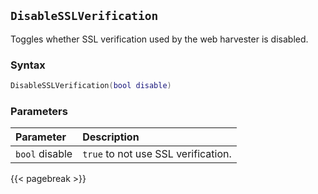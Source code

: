 ## `DisableSSLVerification`

Toggles whether SSL verification\index{web harvester!peer verification} used by the web harvester is disabled.

### Syntax {-}

``` .lua
DisableSSLVerification(bool disable)
```

### Parameters {-}

**Parameter** | **Description**
| :-- | :-- |
| `bool` disable | `true` to not use SSL verification. |

{{< pagebreak >}}